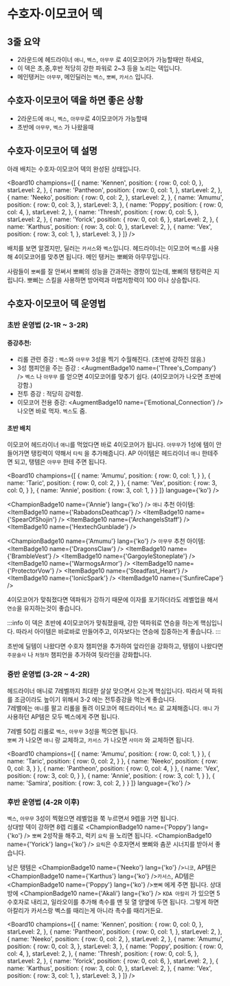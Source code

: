 # 수호자·이모코어 덱

## 3줄 요약
- 2라운드에 헤드라이너 `애니`, `벡스`, `아무무` 로 4이모코어가 가능할때만 하세요,
- 이 덱은 초,중,후반 적당히 강한 파워로 2~3 등을 노리는 덱입니다.
- 메인탱커는 `아무무`, 메인딜러는 `벡스`, `뽀삐`, `카서스` 입니다.

<Gap />

## 수호자·이모코어 덱을 하면 좋은 상황
- 2라운드에 `애니`, `벡스`, `아무무`로 4이모코어가 가능할때
- 초반에 `아무무`, `벡스` 가 나왔을때

## 수호자·이모코어 덱 설명

아래 배치는 수호자·이모코어 덱의 완성된 상태입니다.

<Board10 champions={[
  {
    name: 'Kennen',
    position: {
      row: 0,
      col: 0,
    },
    starLevel: 2,
  },
  {
    name: 'Pantheon',
    position: {
      row: 0,
      col: 1,
    },
    starLevel: 2,
  },
  {
    name: 'Neeko',
    position: {
      row: 0,
      col: 2,
    },
    starLevel: 2,
  },
  {
    name: 'Amumu',
    position: {
      row: 0,
      col: 3,
    },
    starLevel: 3,
  },
  {
    name: 'Poppy',
    position: {
      row: 0,
      col: 4,
    },
    starLevel: 2,
  },
  {
    name: 'Thresh',
    position: {
      row: 0,
      col: 5,
    },
    starLevel: 2,
  },
  {
    name: 'Yorick',
    position: {
      row: 0,
      col: 6,
    },
    starLevel: 2,
  },
  {
    name: 'Karthus',
    position: {
      row: 3,
      col: 0,
    },
    starLevel: 2,
  },
  {
    name: 'Vex',
    position: {
      row: 3,
      col: 1,
    },
    starLevel: 3,
  }
]} />
<Gap />

배치를 보면 알겠지만, 딜러는 `카서스`와 `벡스`입니다.
헤드라이너는 이모코어 `벡스`를 사용해 4이모코어를 맞추면 됩니다.
메인 탱커는 뽀삐와 아무무입니다.

사람들이 `뽀삐`를 잘 안써서 뽀삐의 성능을 간과하는 경향이 있는데, 뽀삐의 탱킹력은 지립니다.
뽀삐는 스킬을 사용하면 방어력과 마법저항력이 100 이나 상승합니다.

## 수호자·이모코어 덱 운영법

### 초반 운영법 (2-1R ~ 3-2R)

#### 증강추천:
  - 리롤 관련 증강 : `벡스`와 `아무무` 3성을 찍기 수월해진다. (초반에 강하진 않음.)
  - 3성 챔피언을 주는 증강 : <AugmentBadge10 name={'Three\'s_Company'} /> `벡스` 나 `아무무` 를 얻으면 4이모코어를 맞추기 쉽다. (4이모코어가 나오면 초반에 강함.)
  - 전투 증강 : 적당히 강력함.
  - 이모코어 전용 증강: <AugmentBadge10 name={'Emotional_Connection'} /> 나오면 바로 먹자. `벡스`도 줌.

#### 초반 배치

이모코어 헤드라이너 `애니`를 먹었다면 바로 4이모코어가 됩니다.
`아무무`가 1성에 템이 안들어가면 탱킹력이 약해서 `타릭` 을 추가해줍니다.
AP 아이템은 헤드라이너 `애니` 한테주면 되고, 탱템은 `아무무` 한테 주면 됩니다.

<Board10 champions={[
  {
    name: 'Amumu',
    position: {
      row: 0,
      col: 1,
    }
  },
  {
    name: 'Taric',
    position: {
      row: 0,
      col: 2,
    }
  },
  {
    name: 'Vex',
    position: {
      row: 3,
      col: 0,
    }
  },
  {
    name: 'Annie',
    position: {
      row: 3,
      col: 1,
    }
  }
]} language={'ko'} />
<Gap />

<ChampionBadge10 name={'Annie'} lang={'ko'} />  `애니` 추천 아이템: <ItemBadge10 name={'RabadonsDeathcap'} /> <ItemBadge10 name={'SpearOfShojin'} /> <ItemBadge10 name={'ArchangelsStaff'} /> <ItemBadge10 name={'HextechGunblade'} />

<ChampionBadge10 name={'Amumu'} lang={'ko'} /> `아무무` 추천 아이템: <ItemBadge10 name={'DragonsClaw'} /> <ItemBadge10 name={'BrambleVest'} /> <ItemBadge10 name={'GargoyleStoneplate'} /> <ItemBadge10 name={'WarmogsArmor'} /> <ItemBadge10 name={'ProtectorVow'} /> <ItemBadge10 name={'Steadfast_Heart'} /> <ItemBadge10 name={'IonicSpark'} /> <ItemBadge10 name={'SunfireCape'} />

4이모코어가 맞춰졌다면 덱파워가 강하기 때문에 이자를 포기하더라도 레벨업을 해서 `연승`을 유지하는것이 좋습니다.

:::info
이 덱은 초반에 4이모코어가 맞춰졌을때, 강한 덱파워로 연승을 하는게 핵심입니다.
따라서 아이템은 바로바로 만들어주고, 이자보다는 연승에 집중하는게 좋습니다.
:::

초반에 딜템이 나왔다면 수호자 챔피언을 추가하여 앞라인을 강화하고,
탱템이 나왔다면 `주문술사` 나 `처형자` 챔피언을 추가하여 뒷라인을 강화합니다.


### 중반 운영법 (3-2R ~ 4-2R)

헤드라이너 애니로 7레벨까지 최대한 살살 맞으면서 오는게 핵심입니다.
따라서 덱 파워를 조금이라도 높이기 위해서 3-2 에는 전투증강을 먹는게 좋습니다.<br />
7레밸에는 `애니`를 팔고 리롤을 돌려 이모코어 헤드라이너 `벡스` 로 교체해줍니다.
`애니` 가 사용하던 AP템은 모두 벡스에게 주면 됩니다.

7레벨 50킵 리롤로 `벡스`, `아무무` 3성을 찍으면 됩니다. <br />
`뽀삐` 가 나오면 `애니` 랑 교체하고, `카서스` 가 나오면 `사미라` 와 교체하면 됩니다.

<Board10 champions={[
  {
    name: 'Amumu',
    position: {
      row: 0,
      col: 1,
    }
  },
  {
    name: 'Taric',
    position: {
      row: 0,
      col: 2,
    }
  },
  {
    name: 'Neeko',
    position: {
      row: 0,
      col: 3,
    }
  },
  {
    name: 'Pantheon',
    position: {
      row: 0,
      col: 4,
    }
  },
  {
    name: 'Vex',
    position: {
      row: 3,
      col: 0,
    }
  },
  {
    name: 'Annie',
    position: {
      row: 3,
      col: 1,
    }
  },
  {
    name: 'Samira',
    position: {
      row: 3,
      col: 2,
    }
  }
]} language={'ko'} />

### 후반 운영법 (4-2R 이후)

`벡스`, `아무무` 3성이 찍혔으면 레벨업을 쭉 누르면서 9렙을 가면 됩니다. <br />
상대방 덱이 강하면 8렙 리롤로 <ChampionBadge10 name={'Poppy'} lang={'ko'} /> `뽀삐` 2성작을 해주고, 럭키 `요릭` 을 노리면 됩니다.
<ChampionBadge10 name={'Yorick'} lang={'ko'} /> `요릭`은 수호자면서 뽀삐와 춤꾼 시너지를 받아서 좋습니다.

남은 탱템은 <ChampionBadge10 name={'Neeko'} lang={'ko'} />`니코`, AP템은 <ChampionBadge10 name={'Karthus'} lang={'ko'} />`카서스`, AD템은 <ChampionBadge10 name={'Poppy'} lang={'ko'} />`뽀삐` 에게 주면 됩니다.
상대방에 <ChampionBadge10 name={'Akali'} lang={'ko'} /> `KDA 아칼리` 가 있으면 5수호자로 내리고, 일라오이를 추가해 촉수를 맨 뒷 열 양옆에 두면 됩니다.
그렇게 하면 아칼리가 카서스랑 벡스를 때리는게 아니라 촉수를 때리거든요.

<Board10 champions={[
  {
    name: 'Kennen',
    position: {
      row: 0,
      col: 0,
    },
    starLevel: 2,
  },
  {
    name: 'Pantheon',
    position: {
      row: 0,
      col: 1,
    },
    starLevel: 2,
  },
  {
    name: 'Neeko',
    position: {
      row: 0,
      col: 2,
    },
    starLevel: 2,
  },
  {
    name: 'Amumu',
    position: {
      row: 0,
      col: 3,
    },
    starLevel: 3,
  },
  {
    name: 'Poppy',
    position: {
      row: 0,
      col: 4,
    },
    starLevel: 2,
  },
  {
    name: 'Thresh',
    position: {
      row: 0,
      col: 5,
    },
    starLevel: 2,
  },
  {
    name: 'Yorick',
    position: {
      row: 0,
      col: 6,
    },
    starLevel: 2,
  },
  {
    name: 'Karthus',
    position: {
      row: 3,
      col: 0,
    },
    starLevel: 2,
  },
  {
    name: 'Vex',
    position: {
      row: 3,
      col: 1,
    },
    starLevel: 3,
  }
]} />